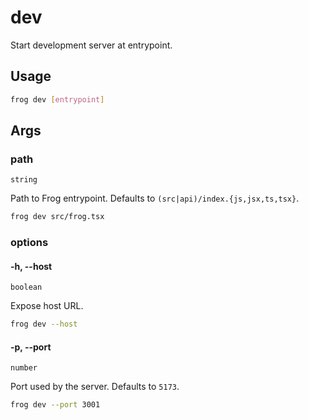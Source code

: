 # dev

Start development server at entrypoint.

## Usage

```bash
frog dev [entrypoint]
```

## Args

### path

`string`

Path to Frog entrypoint. Defaults to `(src|api)/index.{js,jsx,ts,tsx}`.

```bash
frog dev src/frog.tsx
```

### options

#### -h, --host

`boolean`

Expose host URL.

```bash
frog dev --host
```

#### -p, --port

`number`

Port used by the server. Defaults to `5173`.

```bash
frog dev --port 3001
```
